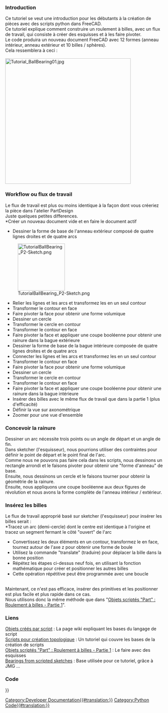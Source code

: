 <languages/>
{{TutorialInfo/fr
|Topic=Part Tutoriel écrire un script - Roulement à bille #2
|Level=Débutant
|Time=30 min
|Author=r-frank
|FCVersion=0.16.6706
|Files=
}}


===Introduction===
Ce tutoriel se veut une introduction pour les débutants à la création de pièces avec des scripts python dans FreeCAD.<br />
Ce tutoriel explique comment construire un roulement à billes, avec un flux de travail, qui consiste à créer des esquisses et à les faire pivoter.<br />
Le code produira un nouveau document FreeCAD avec 12 formes (anneau intérieur, anneau extérieur et 10 billes / sphères).<br />
Cela ressemblera à ceci :<br />
<br />
[[Image:Tutorial_BallBearing01.jpg|400px]]


===Workflow ou flux de travail===
Le flux de travail est plus ou moins identique à la façon dont vous créeriez la pièce dans l'atelier PartDesign<br />
Juste quelques petites differences.<br />
*Créer un nouveau document vide et en faire le document actif
*Dessiner la forme de base de l'anneau extérieur composé de quatre lignes droites et de quatre arcs
[[Image:TutorialBallBearing_P2-Sketch.png|150px]]
*Relier les lignes et les arcs et transformez les en un seul contour
*Transformer le contour en face
*Faire pivoter la face pour obtenir une forme volumique
*Dessiner un cercle
*Transformer le cercle en contour
*Transformer le contour en face
*Faire pivoter la face et appliquer une coupe booléenne pour obtenir une rainure dans la bague extérieure
*Dessiner la forme de base de la bague intérieure composée de quatre lignes droites et de quatre arcs
*Connecter les lignes et les arcs et transformez les en un seul contour
*Transformer le contour en face
*Faire pivoter la face pour obtenir une forme volumique
*Dessiner un cercle
*Transformer le cercle en contour
*Transformer le contour en face
*Faire pivoter la face et appliquer une coupe booléenne pour obtenir une rainure dans la bague intérieure
*Insérer des billes avec le même flux de travail que dans la partie 1 (plus d'efficacité)
*Définir la vue sur axonométrique
*Zoomer pour une vue d'ensemble

===Concevoir la rainure===
Dessiner un arc nécessite trois points ou un angle de départ et un angle de fin.<br />
Dans sketcher (l'esquisseur), nous pourrions utiliser des contraintes pour définir le point de départ et le point final de l'arc.<br />
Comme nous ne pouvons pas faire cela dans les scripts, nous dessinons un rectangle arrondi et le faisons pivoter pour obtenir une "forme d'anneau" de base.<br />
Ensuite, nous dessinons un cercle et le faisons tourner pour obtenir la géométrie de la rainure.<br />
Ensuite, nous appliquons une coupe booléenne aux deux figures de révolution et nous avons la forme complète de l'anneau intérieur / extérieur.<br />


===Insérez les billes===
Le flux de travail approprié basé sur sketcher (l'esquisseur) pour insérer les billes serait :<br />
*Tracez un arc (demi-cercle) dont le centre est identique à l'origine et tracez un segment fermant le côté "ouvert" de l'arc
*Convertissez les deux éléments en un contour, transformez le en face, tournez autour de l'axe z pour obtenir une forme de boule
*Utilisez la commande "translate" (traduire) pour déplacer la bille dans la bonne position
*Répétez les étapes ci-dessus neuf fois, en utilisant la fonction mathématique pour créer et positionner les autres billes
*Cette opération répétitive peut être programmée avec une boucle
<br />
Maintenant, ce n'est pas efficace, insérer des primitives et les positionner est plus facile et plus rapide dans ce cas.<br />
Nous utilisons donc la même méthode que dans "[[Scripted Parts: Ball Bearing - Part 1/fr|Objets scriptés "Part" : Roulement à billes - Partie 1]]".


===Liens===
[[Scripted objects/fr|Objets créés par script]] : La page wiki expliquant les bases du langage de script<br />
[[Topological data scripting/fr|Scripts pour création topologique]] : Un tutoriel qui couvre les bases de la création de scripts<br />
[[Scripted Parts: Ball Bearing - Part 1/fr|Objets scriptés "Part" : Roulement à billes - Partie 1]] : Le faire avec des esquisses<br />
[http://linuxforanengineer.blogspot.de/2013/12/bearings-from-scripted-sketches.html Bearings from scripted sketches] : Base utilisée pour ce tutoriel, grâce à JMG ...<br />


===Code===
{{Code|code=
## Ball-bearing script
## 11.08.2016 by r-frank (BPLRFE/LearnFreeCAD on Youtube)
## based on ball bearing script by JMG
## (http://linuxforanengineer.blogspot.de/2013/12/bearings-from-scripted-sketches.html)
#
#needed for doing boolean operations
import Part
#needed for calculating the positions of the balls
import math
#needed for translation and rotation of objects
from FreeCAD import Base
#
#VALUES#
#(radius of shaft/inner radius of inner ring)
R1=15.0
#(outer radius of inner ring)
R2=25.0
#(inner radius of outer ring)
R3=30.0
#(outer radius of outer ring)
R4=40.0
#(thickness of bearing)
TH=15.0
#(number of balls)
NBall=10
#(radius of ball)
RBall=5.0
#(rounding radius for fillets)
RR=1
#first coordinate of center of ball
CBall=((R3-R2)/2)+R2
#second coordinate of center of ball
PBall=TH/2
#
#Create new document
App.newDocument("Unnamed")
App.setActiveDocument("Unnamed")
#
#Lines for basic shape of outer ring
L1o=Part.makeLine((R4,0,TH-RR),(R4,0,RR))
L2o=Part.makeLine((R4-RR,0,0),(R3+RR,0,0))
L3o=Part.makeLine((R3,0,RR),(R3,0,TH-RR))
L4o=Part.makeLine((R3+RR,0,TH),(R4-RR,0,TH))
#Corner rounding for basic shape of outer ring
A1o=Part.makeCircle(RR,Base.Vector(R4-RR,0,RR),Base.Vector(0,1,0),0,90)
A2o=Part.makeCircle(RR,Base.Vector(R3+RR,0,RR),Base.Vector(0,1,0),90,180)
A3o=Part.makeCircle(RR,Base.Vector(R3+RR,0,TH-RR),Base.Vector(0,1,0),180,270)
A4o=Part.makeCircle(RR,Base.Vector(R4-RR,0,TH-RR),Base.Vector(0,1,0),270,360)
#Connect Lines and arcs to make wire and upgrade to face, revolve and apply cut to obtain groove
OR=Part.Wire([L1o,A1o,L2o,A2o,L3o,A3o,L4o,A4o])
OR=Part.Face(OR)
OR=OR.revolve(Base.Vector(0,0,1),Base.Vector(0,0,360))
C1=Part.makeCircle(RBall,Base.Vector(R2+(R3-R2)/2,0,TH/2),Base.Vector(0,1,0),0,360)
GRo=Part.Wire([C1])
GRo=Part.Face(GRo)
GRo=GRo.revolve(Base.Vector(0,0,1),Base.Vector(0,0,360))
OR=OR.cut(GRo)
Part.show(OR)
#
#Lines for basic shape of inner ring
L1i=Part.makeLine((R2,0,TH-RR),(R2,0,RR))
L2i=Part.makeLine((R2-RR,0,0),(R1+RR,0,0))
L3i=Part.makeLine((R1,0,RR),(R1,0,TH-RR))
L4i=Part.makeLine((R1+RR,0,TH),(R2-RR,0,TH))
#Corner rounding for basic shape of inner ring
A1i=Part.makeCircle(RR,Base.Vector(R2-RR,0,RR),Base.Vector(0,1,0),0,90)
A2i=Part.makeCircle(RR,Base.Vector(R1+RR,0,RR),Base.Vector(0,1,0),90,180)
A3i=Part.makeCircle(RR,Base.Vector(R1+RR,0,TH-RR),Base.Vector(0,1,0),180,270)
A4i=Part.makeCircle(RR,Base.Vector(R2-RR,0,TH-RR),Base.Vector(0,1,0),270,360)
#Connect Lines and arcs to make wire and upgrade to face, revolve and apply cut to obtain groove
IR=Part.Wire([L1i,A1i,L2i,A2i,L3i,A3i,L4i,A4i])
IR=Part.Face(IR)
IR=IR.revolve(Base.Vector(0,0,1),Base.Vector(0,0,360))
C2=Part.makeCircle(RBall,Base.Vector(R2+(R3-R2)/2,0,TH/2),Base.Vector(0,1,0),0,360)
GRi=Part.Wire([C2])
GRi=Part.Face(GRi)
GRi=GRi.revolve(Base.Vector(0,0,1),Base.Vector(0,0,360))
IR=IR.cut(GRi)
Part.show(IR)
#
#Balls#
for i in range(NBall):
  Ball=Part.makeSphere(RBall)
  Alpha=(i*2*math.pi)/NBall
  BV=(CBall*math.cos(Alpha),CBall*math.sin(Alpha),TH/2)
  Ball.translate(BV)
  Part.show(Ball)
#
#Make it pretty#
App.ActiveDocument.recompute()
Gui.ActiveDocument.ActiveView.viewAxometric()
Gui.SendMsgToActiveView("ViewFit")
}}


{{Powerdocnavi{{#translation:}}}}
[[Category:Developer Documentation{{#translation:}}]]
[[Category:Python Code{{#translation:}}]]
{{clear}}